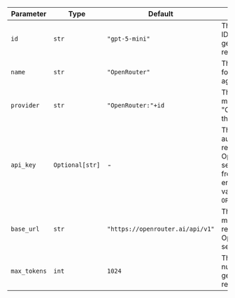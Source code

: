 | Parameter    | Type            | Default                          | Description                                                                                                                      |
| ------------ | --------------- | -------------------------------- | -------------------------------------------------------------------------------------------------------------------------------- |
| `id`         | `str`           | `"gpt-5-mini"`                       | The specific model ID used for generating responses.                                                                             |
| `name`       | `str`           | `"OpenRouter"`                   | The name identifier for the OpenRouter agent.                                                                                    |
| `provider`   | `str`           | `"OpenRouter:"+id`               | The provider of the model, combining "OpenRouter" with the model ID.                                                             |
| `api_key`    | `Optional[str]` | -                                | The API key for authenticating requests to the OpenRouter service. Retrieved from the environment variable `OPENROUTER_API_KEY`. |
| `base_url`   | `str`           | `"https://openrouter.ai/api/v1"` | The base URL for making API requests to the OpenRouter service.                                                                  |
| `max_tokens` | `int`           | `1024`                           | The maximum number of tokens to generate in the response.                                                                        |

